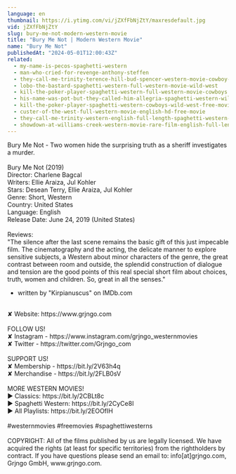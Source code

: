 ```yaml
---
language: en
thumbnail: https://i.ytimg.com/vi/jZXfFbNjZtY/maxresdefault.jpg
vid: jZXfFbNjZtY
slug: bury-me-not-modern-western-movie
title: "Bury Me Not | Modern Western Movie"
name: "Bury Me Not"
publishedAt: "2024-05-01T12:00:43Z"
related:
  - my-name-is-pecos-spaghetti-western
  - man-who-cried-for-revenge-anthony-steffen
  - they-call-me-trinity-terence-hill-bud-spencer-western-movie-cowboy-film
  - lobo-the-bastard-spaghetti-western-full-western-movie-wild-west
  - kill-the-poker-player-spaghetti-western-full-western-movie-cowboys
  - his-name-was-pot-but-they-called-him-allegria-spaghetti-western-wild-west-film-full-movie
  - kill-the-poker-player-spaghetti-western-cowboys-wild-west-free-movie-western-movies
  - custer-of-the-west-full-western-movie-english-hd-free-movie
  - they-call-me-trinity-western-english-full-length-spaghetti-western-film-full-movie
  - showdown-at-williams-creek-western-movie-rare-film-english-full-length-free-youtube-movies
---
```


Bury Me Not - Two women hide the surprising truth as a sheriff investigates a murder.<br />
<br />
Bury Me Not (2019)<br />
Director: Charlene Bagcal<br />
Writers: Ellie Araiza, Jul Kohler<br />
Stars: Desean Terry, Ellie Araiza, Jul Kohler<br />
Genre: Short, Western<br />
Country: United States<br />
Language: English<br />
Release Date: June 24, 2019 (United States)<br />
<br />
Reviews:<br />
"The silence after the last scene remains the basic gift of this just impecable film. The cinematography and the acting, the delicate manner to explore sensitive subjects, a Western about minor characters of the genre, the great contrast between room and outside, the splendid construction of dialogue and tension are the good points of this real special short film about choices, truth, women and children. So, great in all the senses."<br />
- written by "Kirpianuscus" on IMDb.com<br />
<br />
✘ Website: https://www.grjngo.com<br />
<br />
FOLLOW US!<br />
✘ Instagram - https://www.instagram.com/grjngo_westernmovies<br />
✘ Twitter - https://twitter.com/Grjngo_com<br />
<br />
SUPPORT US!<br />
✘ Membership - https://bit.ly/2V63h4q<br />
✘ Merchandise - https://bit.ly/2FLB0sV<br />
<br />
MORE WESTERN MOVIES! <br />
► Classics: https://bit.ly/2CBLt8c <br />
► Spaghetti Western: https://bit.ly/2CyCe8I <br />
► All Playlists: https://bit.ly/2EOOfIH <br />
<br />
#westernmovies #freemovies #spaghettiwesterns<br />
<br />
COPYRIGHT: All of the films published by us are legally licensed. We have acquired the rights (at least for specific territories) from the rightholders by contract. If you have questions please send an email to: info[at]grjngo.com, Grjngo GmbH, www.grjngo.com.